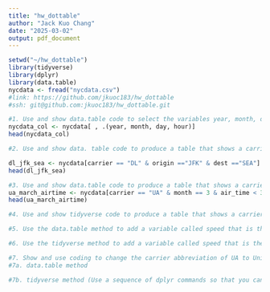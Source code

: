 ```yaml
---
title: "hw_dottable"
author: "Jack Kuo Chang"
date: "2025-03-02"
output: pdf_document
---
```


```r
setwd("~/hw_dottable")
library(tidyverse)
library(dplyr)
library(data.table)
nycdata <- fread("nycdata.csv") 
#link: https://github.com/jkuoc183/hw_dottable
#ssh: git@github.com:jkuoc183/hw_dottable.git
```

```r
#1.	Use and show data.table code to select the variables year, month, day, and hour from the imported flights data
nycdata_col <- nycdata[ , .(year, month, day, hour)]
head(nycdata_col)
```

```r
#2. Use and show data. table code to produce a table that shows a carrier of DL, an origin of JFK and a destination of SEA

dl_jfk_sea <- nycdata[carrier == "DL" & origin =="JFK" & dest =="SEA"]
head(dl_jfk_sea)
```


```r
#3.	Use and show data.table code to produce a table that shows a carrier of UA, a month of March, and an airtime that is below 330.
ua_march_airtime <- nycdata[carrier == "UA" & month == 3 & air_time < 330]
head(ua_march_airtime)
```


```r
#4.	Use and show tidyverse code to produce a table that shows a carrier of UA, a month of March, and an airtime that is below 330.

```


```r
#5. Use the data.table method to add a variable called speed that is the average air speed of the plane in miles per hour.

```


```r
#6.	Use the tidyverse method to add a variable called speed that is the average air speed of the plane in miles per hour.

```

```r
#7.	Show and use coding to change the carrier abbreviation of UA to UniitedAir,
#7a. data.table method


```

```r
#7b. tidyverse method (Use a sequence of dplyr commands so that you can see the change in your table)

```